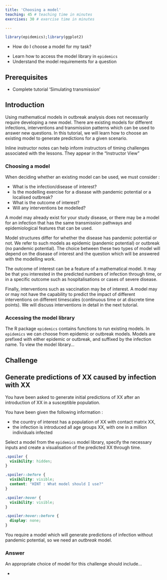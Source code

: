 ```yaml
---
title: 'Choosing a model'
teaching: 45 # teaching time in minutes
exercises: 30 # exercise time in minutes

---
```


```r
library(epidemics);library(ggplot2)
```


:::::::::::::::::::::::::::::::::::::: questions 

- How do I choose a model for my task?


::::::::::::::::::::::::::::::::::::::::::::::::

::::::::::::::::::::::::::::::::::::: objectives

- Learn how to access the model library in `epidemics`
- Understand the model requirements for a question 

::::::::::::::::::::::::::::::::::::::::::::::::

::::::::::::::::::::::::::::::::::::: prereq

## Prerequisites
+ Complete tutorial 'Simulating transmission'
:::::::::::::::::::::::::::::::::


## Introduction

Using mathematical models in outbreak analysis does not necessarily require developing a new model. There are existing models for different infections, interventions and transmission patterns which can be used to answer new questions. In this tutorial, we will learn how to choose an existing model to generate predictions for a given scenario.

:::::::::::::::::::::::::::::::::::::::::::::::::::::::::::::::::::: instructor

Inline instructor notes can help inform instructors of timing challenges
associated with the lessons. They appear in the "Instructor View"

::::::::::::::::::::::::::::::::::::::::::::::::::::::::::::::::::::::::::::::::

### Choosing a model 

When deciding whether an existing model can be used, we must consider :

+ What is the infection/disease of interest? 
+ Is the modelling exercise for a disease with pandemic potential or a localised outbreak?
+ What is the outcome of interest?
+ Will any interventions be modelled? 

A model may already exist for your study disease, or there may be a model for an infection that has the same transmission pathways and epidemiological features that can be used. 

Model structures differ for whether the disease has pandemic potential or not. We refer to such models as epidemic (pandemic potential) or outbreak (no pandemic potential). The choice between these two types of model will depend on the disease of interest and the question which will be answered with the modelling work.

The outcome of interest can be a feature of a mathematical model. It may be that you interested in the predicted numbers of infection through time, or in a specific outcome such as hospitalisations or cases of severe disease.

Finally, interventions such as vaccination may be of interest. A model may or may not have the capability to predict the impact of different interventions on different timescales (continuous time or at discrete time points). We will discuss interventions in detail in the next tutorial.


### Accessing the model library
 
The R package `epidemics` contains functions to run existing models. In `epidemics` we can choose from epidemic or outbreak models. Models are prefixed with either epidemic or outbreak, and suffixed by the infection name. To view the model library...

## Challenge

::::::::::::::::::::::::::::::::::::: challenge 

## Generate predictions of XX caused by infection with XX

You have been asked to generate initial predictions of XX after an introduction of XX in a susceptible population. 

You have been given the following information :

+ the country of interest has a population of XX with contact matrix XX,
+ the infection is introduced all age groups XX, with one in a million individuals infected

Select a model from the `epidemics` model library, specify the necessary inputs and create a visualisation of the predicted XX through time.

::::::::::::::::::::::::::::::::::::::::::::::::


```css
.spoiler {
  visibility: hidden;
}

.spoiler::before {
  visibility: visible;
  content: "HINT : What model should I use?"
}

.spoiler:hover {
  visibility: visible;
}

.spoiler:hover::before {
  display: none;
}
```


[You require a model which will generate predictions of infection without pandemic potential, so we need an *outbreak* model. ]{.spoiler}

### Answer

An appropriate choice of model for this challenge should include...


::::::::::::::::::::::::::::::::::::: keypoints 

- 

::::::::::::::::::::::::::::::::::::::::::::::::

